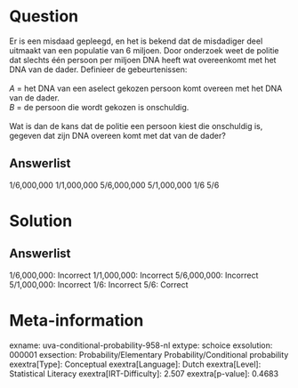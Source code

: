 Question
========

Er is een misdaad gepleegd, en het is bekend dat de misdadiger deel
uitmaakt van een populatie van 6 miljoen. Door onderzoek weet de politie
dat slechts één persoon per miljoen DNA heeft wat overeenkomt met het
DNA van de dader. Definieer de gebeurtenissen:\
\
*A* = het DNA van een aselect gekozen persoon komt overeen met het DNA
van de dader.\
*B* = de persoon die wordt gekozen is onschuldig.\
\
Wat is dan de kans dat de politie een persoon kiest die onschuldig is,
gegeven dat zijn DNA overeen komt met dat van de dader?

Answerlist
----------

1/6,000,000
1/1,000,000
5/6,000,000
5/1,000,000
1/6
5/6

Solution
========

Answerlist
----------

1/6,000,000: Incorrect
1/1,000,000: Incorrect
5/6,000,000: Incorrect
5/1,000,000: Incorrect
1/6: Incorrect
5/6: Correct

Meta-information
================
exname: uva-conditional-probability-958-nl
extype: schoice
exsolution: 000001
exsection: Probability/Elementary Probability/Conditional probability
exextra[Type]: Conceptual
exextra[Language]: Dutch
exextra[Level]: Statistical Literacy
exextra[IRT-Difficulty]: 2.507
exextra[p-value]: 0.4683
